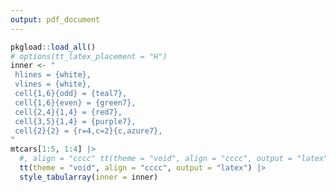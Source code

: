 ```yaml
---
output: pdf_document
---
```


```r
pkgload::load_all()
# options(tt_latex_placement = "H")
inner <- "
 hlines = {white},
 vlines = {white},
 cell{1,6}{odd} = {teal7},
 cell{1,6}{even} = {green7},
 cell{2,4}{1,4} = {red7},
 cell{3,5}{1,4} = {purple7},
 cell{2}{2} = {r=4,c=2}{c,azure7},
"
mtcars[1:5, 1:4] |>
  #, align = "cccc" tt(theme = "void", align = "cccc", output = "latex") |>
  tt(theme = "void", align = "cccc", output = "latex") |>
  style_tabularray(inner = inner)
```
